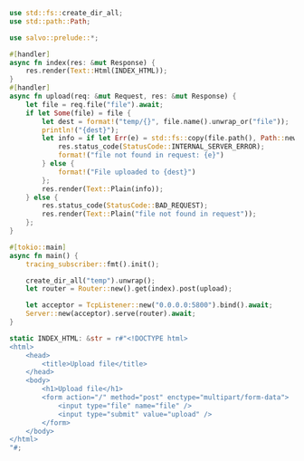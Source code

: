```rust  title="upload-file/src/main.rs"
use std::fs::create_dir_all;
use std::path::Path;

use salvo::prelude::*;

#[handler]
async fn index(res: &mut Response) {
    res.render(Text::Html(INDEX_HTML));
}
#[handler]
async fn upload(req: &mut Request, res: &mut Response) {
    let file = req.file("file").await;
    if let Some(file) = file {
        let dest = format!("temp/{}", file.name().unwrap_or("file"));
        println!("{dest}");
        let info = if let Err(e) = std::fs::copy(file.path(), Path::new(&dest)) {
            res.status_code(StatusCode::INTERNAL_SERVER_ERROR);
            format!("file not found in request: {e}")
        } else {
            format!("File uploaded to {dest}")
        };
        res.render(Text::Plain(info));
    } else {
        res.status_code(StatusCode::BAD_REQUEST);
        res.render(Text::Plain("file not found in request"));
    };
}

#[tokio::main]
async fn main() {
    tracing_subscriber::fmt().init();

    create_dir_all("temp").unwrap();
    let router = Router::new().get(index).post(upload);

    let acceptor = TcpListener::new("0.0.0.0:5800").bind().await;
    Server::new(acceptor).serve(router).await;
}

static INDEX_HTML: &str = r#"<!DOCTYPE html>
<html>
    <head>
        <title>Upload file</title>
    </head>
    <body>
        <h1>Upload file</h1>
        <form action="/" method="post" enctype="multipart/form-data">
            <input type="file" name="file" />
            <input type="submit" value="upload" />
        </form>
    </body>
</html>
"#;

```